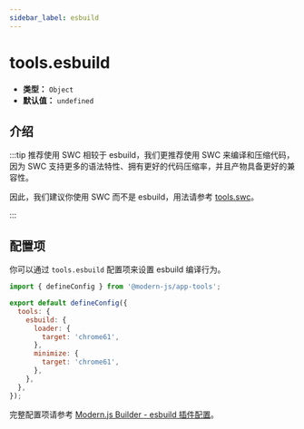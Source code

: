 ```yaml
---
sidebar_label: esbuild
---
```


# tools.esbuild

- **类型：** `Object`
- **默认值：** `undefined`

## 介绍


<Esbuild />

:::tip 推荐使用 SWC
相较于 esbuild，我们更推荐使用 SWC 来编译和压缩代码，因为 SWC 支持更多的语法特性、拥有更好的代码压缩率，并且产物具备更好的兼容性。

因此，我们建议你使用 SWC 而不是 esbuild，用法请参考 [tools.swc](/configure/app/tools/swc)。

:::

## 配置项

你可以通过 `tools.esbuild` 配置项来设置 esbuild 编译行为。

```js title="modern.config.ts"
import { defineConfig } from '@modern-js/app-tools';

export default defineConfig({
  tools: {
    esbuild: {
      loader: {
        target: 'chrome61',
      },
      minimize: {
        target: 'chrome61',
      },
    },
  },
});
```

完整配置项请参考 [Modern.js Builder - esbuild 插件配置](https://modernjs.dev/builder/plugins/plugin-esbuild.html#%E9%85%8D%E7%BD%AE)。
